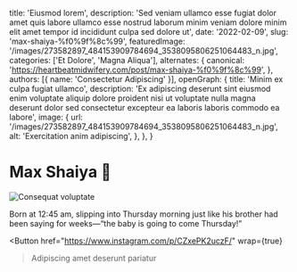   title: 'Eiusmod lorem',
  description: 'Sed veniam ullamco esse fugiat dolor amet quis labore ullamco esse nostrud laborum minim veniam dolore minim elit amet tempor id incididunt culpa sed dolore ut',
  date: '2022-02-09',
  slug: 'max-shaiya-%f0%9f%8c%99',
  featuredImage: '/images/273582897_484153909784694_3538095806251064483_n.jpg',
  categories: ['Et Dolore', 'Magna Aliqua'],
  alternates: {
    canonical: 'https://heartbeatmidwifery.com/post/max-shaiya-%f0%9f%8c%99',
  },
  authors: [{ name: 'Consectetur Adipiscing' }],
  openGraph: {
    title: 'Minim ex culpa fugiat ullamco',
    description: 'Ex adipiscing deserunt sint eiusmod enim voluptate aliquip dolore proident nisi ut voluptate nulla magna deserunt dolor sed consectetur excepteur ea laboris laboris commodo ea labore',
    image: {
      url: '/images/273582897_484153909784694_3538095806251064483_n.jpg',
      alt: 'Exercitation anim adipiscing',
    },
  },
}


# Max Shaiya 🌙

<Image
  src="/images/273582897_484153909784694_3538095806251064483_n.jpg"
  size="large"
  wrap={true}
  alt="Consequat voluptate"
/>

Born at 12:45 am, slipping into Thursday morning just like his brother had been saying for weeks—“the baby is going to come Thursday!”

<Button
  href="https://www.instagram.com/p/CZxePK2uczF/"
  wrap={true}
>Adipiscing amet deserunt pariatur</Button>

